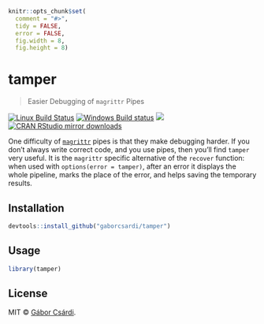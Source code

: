 
```r
knitr::opts_chunk$set(
  comment = "#>",
  tidy = FALSE,
  error = FALSE,
  fig.width = 8,
  fig.height = 8)
```

# tamper

> Easier Debugging of `magrittr` Pipes

[![Linux Build Status](https://travis-ci.org/gaborcsardi/tamper.svg?branch=master)](https://travis-ci.org/gaborcsardi/tamper)
[![Windows Build status](https://ci.appveyor.com/api/projects/status/github/gaborcsardi/tamper?svg=true)](https://ci.appveyor.com/project/gaborcsardi/tamper)
[![](http://www.r-pkg.org/badges/version/tamper)](http://www.r-pkg.org/pkg/tamper)
[![CRAN RStudio mirror downloads](http://cranlogs.r-pkg.org/badges/tamper)](http://www.r-pkg.org/pkg/tamper)


One difficulty of
[`magrittr`](https://github.com/smbache/magrittr) pipes is that they make
debugging harder. If you don't always write correct code, and you use
pipes, then you'll find `tamper` very useful. It is the `magrittr` specific
alternative of the `recover` function: when used with
`options(error = tamper)`, after an error it displays the whole pipeline,
marks the place of the error, and helps saving the temporary results. 

## Installation

```r
devtools::install_github("gaborcsardi/tamper")
```

## Usage

```r
library(tamper)
```

## License

MIT © [Gábor Csárdi](https://github.com/gaborcsardi).
